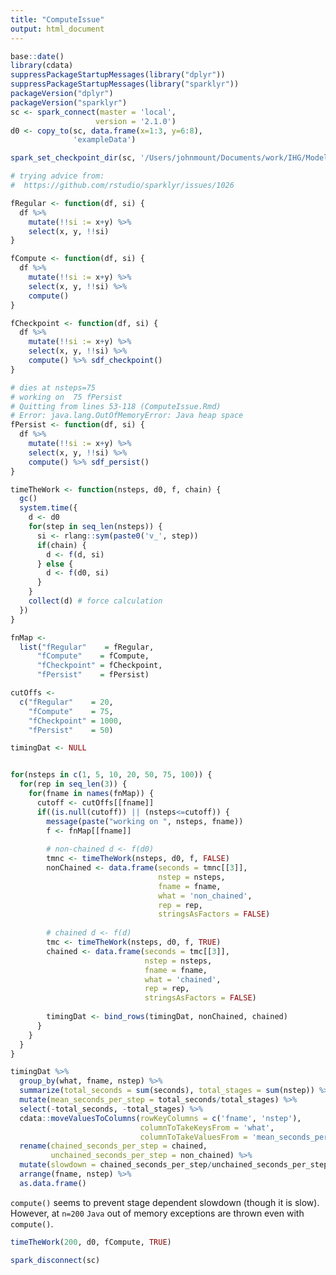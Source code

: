 ```yaml
---
title: "ComputeIssue"
output: html_document
---
```



```r
base::date()
library(cdata)
suppressPackageStartupMessages(library("dplyr"))
suppressPackageStartupMessages(library("sparklyr"))
packageVersion("dplyr")
packageVersion("sparklyr")
sc <- spark_connect(master = 'local', 
                   version = '2.1.0')
d0 <- copy_to(sc, data.frame(x=1:3, y=6:8), 
              'exampleData')

spark_set_checkpoint_dir(sc, '/Users/johnmount/Documents/work/IHG/ModelProj2/spider/workspace/mountjo/spark-warehouse/zzz')

# trying advice from:
#  https://github.com/rstudio/sparklyr/issues/1026

fRegular <- function(df, si) {
  df %>% 
    mutate(!!si := x+y) %>%
    select(x, y, !!si)
}

fCompute <- function(df, si) {
  df %>% 
    mutate(!!si := x+y) %>%
    select(x, y, !!si) %>%
    compute()
}

fCheckpoint <- function(df, si) {
  df %>% 
    mutate(!!si := x+y) %>%
    select(x, y, !!si) %>%
    compute() %>% sdf_checkpoint()
}

# dies at nsteps=75
# working on  75 fPersist
# Quitting from lines 53-118 (ComputeIssue.Rmd) 
# Error: java.lang.OutOfMemoryError: Java heap space
fPersist <- function(df, si) {
  df %>% 
    mutate(!!si := x+y) %>%
    select(x, y, !!si) %>%
    compute() %>% sdf_persist()
}

timeTheWork <- function(nsteps, d0, f, chain) {
  gc()
  system.time({
    d <- d0
    for(step in seq_len(nsteps)) {
      si <- rlang::sym(paste0('v_', step))
      if(chain) {
        d <- f(d, si)
      } else {
        d <- f(d0, si)
      }
    }
    collect(d) # force calculation
  })
}
```

```r
fnMap <- 
  list("fRegular"    = fRegular,
      "fCompute"    = fCompute,
      "fCheckpoint" = fCheckpoint,
      "fPersist"    = fPersist)

cutOffs <- 
  c("fRegular"    = 20,
    "fCompute"    = 75,
    "fCheckpoint" = 1000,
    "fPersist"    = 50)

timingDat <- NULL


for(nsteps in c(1, 5, 10, 20, 50, 75, 100)) {
  for(rep in seq_len(3)) {
    for(fname in names(fnMap)) {
      cutoff <- cutOffs[[fname]]
      if((is.null(cutoff)) || (nsteps<=cutoff)) {
        message(paste("working on ", nsteps, fname))
        f <- fnMap[[fname]]
        
        # non-chained d <- f(d0)
        tmnc <- timeTheWork(nsteps, d0, f, FALSE)
        nonChained <- data.frame(seconds = tmnc[[3]],
                                 nstep = nsteps,
                                 fname = fname,
                                 what = 'non_chained',
                                 rep = rep,
                                 stringsAsFactors = FALSE)
        
        # chained d <- f(d)
        tmc <- timeTheWork(nsteps, d0, f, TRUE)
        chained <- data.frame(seconds = tmc[[3]],
                              nstep = nsteps,
                              fname = fname,
                              what = 'chained',
                              rep = rep,
                              stringsAsFactors = FALSE)
        
        timingDat <- bind_rows(timingDat, nonChained, chained)
      }
    }
  }
}
```

```r
timingDat %>%
  group_by(what, fname, nstep) %>%
  summarize(total_seconds = sum(seconds), total_stages = sum(nstep)) %>%
  mutate(mean_seconds_per_step = total_seconds/total_stages) %>%
  select(-total_seconds, -total_stages) %>%
  cdata::moveValuesToColumns(rowKeyColumns = c('fname', 'nstep'),
                             columnToTakeKeysFrom = 'what', 
                             columnToTakeValuesFrom = 'mean_seconds_per_step') %>%
  rename(chained_seconds_per_step = chained, 
         unchained_seconds_per_step = non_chained) %>% 
  mutate(slowdown = chained_seconds_per_step/unchained_seconds_per_step) %>%
  arrange(fname, nstep) %>%
  as.data.frame()
```

`compute()` seems to prevent stage dependent slowdown (though it is slow).  However,  at `n=200` `Java` out of memory exceptions are thrown even with `compute()`.

```r
timeTheWork(200, d0, fCompute, TRUE)
```


```r
spark_disconnect(sc)
```
